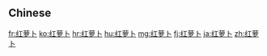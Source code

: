 {{also|紅蘿卜|紅蘿蔔}}
==Chinese==
{{zh-see|紅蘿蔔}}

{{zh-cat|Vegetables}}

[[fr:红萝卜]]
[[ko:红萝卜]]
[[hr:红萝卜]]
[[hu:红萝卜]]
[[mg:红萝卜]]
[[fj:红萝卜]]
[[ja:红萝卜]]
[[zh:红萝卜]]